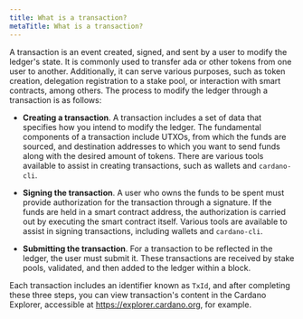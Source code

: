 ```yaml
---
title: What is a transaction?
metaTitle: What is a transaction?
---
```


A transaction is an event created, signed, and sent by a user to modify the ledger's state. It is commonly used to transfer ada or other tokens from one user to another. Additionally, it can serve various purposes, such as token creation, delegation registration to a stake pool, or interaction with smart contracts, among others. The process to modify the ledger through a transaction is as follows:

- **Creating a transaction**. A transaction includes a set of data that specifies how you intend to modify the ledger. The fundamental components of a transaction include UTXOs, from which the funds are sourced, and destination addresses to which you want to send funds along with the desired amount of tokens. There are various tools available to assist in creating transactions, such as wallets and `cardano-cli`.

- **Signing the transaction**. A user who owns the funds to be spent must provide authorization for the transaction through a signature. If the funds are held in a smart contract address, the authorization is carried out by executing the smart contract itself. Various tools are available to assist in signing transactions, including wallets and `cardano-cli`.

- **Submitting the transaction**. For a transaction to be reflected in the ledger, the user must submit it. These transactions are received by stake pools, validated, and then added to the ledger within a block.

Each transaction includes an identifier known as `TxId`, and after completing these three steps, you can view transaction's content in the Cardano Explorer, accessible at https://explorer.cardano.org, for example.
